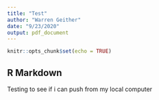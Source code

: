 ```yaml
---
title: "Test"
author: "Warren Geither"
date: "9/23/2020"
output: pdf_document
---
```


```r
knitr::opts_chunk$set(echo = TRUE)
```

## R Markdown

Testing to see if i can push from my local computer